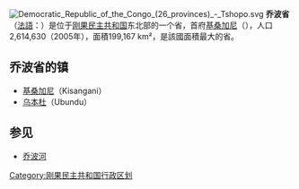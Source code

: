 {{not|波乔省}}
[[File:Democratic_Republic_of_the_Congo_(26_provinces)_-_Tshopo.svg|thumb]]
'''乔波省'''（[[法語|法語]]：'''{{lang|fr|Province de la Tshopo}}'''）是位于[[刚果民主共和国|刚果民主共和国]]东北部的一个省，首府[[基桑加尼|基桑加尼]]（{{lang|fr|Kisangani}}），人口2,614,630（2005年），面積199,167 km²，是該國面積最大的省。

== 乔波省的镇 ==
* [[基桑加尼|基桑加尼]]（Kisangani）
* [[乌本杜|乌本杜]]（Ubundu）
== 参见 ==
* [[乔波河|乔波河]]

{{coord|display=title}}
{{DRCongo-geo-stub}}
{{RDC}}
[[Category:刚果民主共和国行政区划|Category:刚果民主共和国行政区划]]